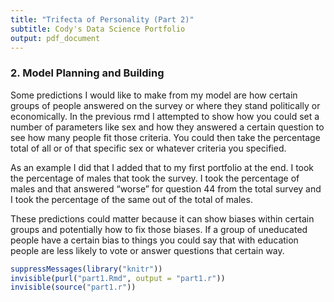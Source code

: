```yaml
---
title: "Trifecta of Personality (Part 2)"
subtitle: Cody's Data Science Portfolio
output: pdf_document
---
```


### 2. Model Planning and Building

Some predictions I would like to make from my model are how certain groups of people answered on the survey or where they stand politically or economically. In the previous rmd I attempted to show how you could set a number of parameters like sex and how they answered a certain question to see how many people fit those criteria. You could then take the percentage total of all or of that specific sex or whatever criteria you specified.

As an example I did that I added that to my first portfolio at the end. I took the percentage of males that took the survey. I took the percentage of males and that answered "worse" for question 44 from the total survey and I took the percentage of the same out of the total of males.

These predictions could matter because it can show biases within certain groups and potentially how to fix those biases. If a group of uneducated people have a certain bias to things you could say that with education people are less likely to vote or answer questions that certain way.

```r

suppressMessages(library("knitr"))
invisible(purl("part1.Rmd", output = "part1.r"))
invisible(source("part1.r"))

```
